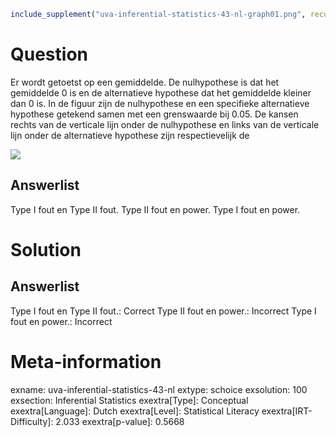 ```r
include_supplement("uva-inferential-statistics-43-nl-graph01.png", recursive = TRUE)
```

Question
========

Er wordt getoetst op een gemiddelde. De nulhypothese is dat het
gemiddelde 0 is en de alternatieve hypothese dat het gemiddelde kleiner
dan 0 is. In de figuur zijn de nulhypothese en een specifieke
alternatieve hypothese getekend samen met een grenswaarde bij 0.05. De
kansen rechts van de verticale lijn onder de nulhypothese en links van
de verticale lijn onder de alternatieve hypothese zijn respectievelijk
de

![](uva-inferential-statistics-43-nl-graph01.png)

Answerlist
----------

Type I fout en Type II fout.
Type II fout en power.
Type I fout en power.

Solution
========

Answerlist
----------

Type I fout en Type II fout.: Correct
Type II fout en power.: Incorrect
Type I fout en power.: Incorrect

Meta-information
================
exname: uva-inferential-statistics-43-nl
extype: schoice
exsolution: 100
exsection: Inferential Statistics
exextra[Type]: Conceptual
exextra[Language]: Dutch
exextra[Level]: Statistical Literacy
exextra[IRT-Difficulty]: 2.033
exextra[p-value]: 0.5668
